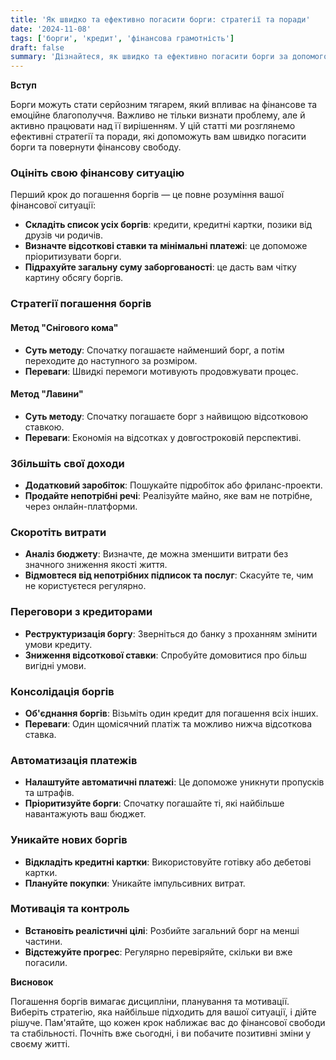 ```yaml
---
title: 'Як швидко та ефективно погасити борги: стратегії та поради'
date: '2024-11-08'
tags: ['борги', 'кредит', 'фінансова грамотність']
draft: false
summary: 'Дізнайтеся, як швидко та ефективно погасити борги за допомогою практичних стратегій та порад. Інформація для українців, які прагнуть звільнитися від фінансового навантаження.'
---
```


**Вступ**

Борги можуть стати серйозним тягарем, який впливає на фінансове та емоційне благополуччя. Важливо не тільки визнати проблему, але й активно працювати над її вирішенням. У цій статті ми розглянемо ефективні стратегії та поради, які допоможуть вам швидко погасити борги та повернути фінансову свободу.

### Оцініть свою фінансову ситуацію

Перший крок до погашення боргів — це повне розуміння вашої фінансової ситуації:

- **Складіть список усіх боргів**: кредити, кредитні картки, позики від друзів чи родичів.
- **Визначте відсоткові ставки та мінімальні платежі**: це допоможе пріоритизувати борги.
- **Підрахуйте загальну суму заборгованості**: це дасть вам чітку картину обсягу боргів.

### Стратегії погашення боргів

#### Метод "Снігового кома"

- **Суть методу**: Спочатку погашаєте найменший борг, а потім переходите до наступного за розміром.
- **Переваги**: Швидкі перемоги мотивують продовжувати процес.

#### Метод "Лавини"

- **Суть методу**: Спочатку погашаєте борг з найвищою відсотковою ставкою.
- **Переваги**: Економія на відсотках у довгостроковій перспективі.

### Збільшіть свої доходи

- **Додатковий заробіток**: Пошукайте підробіток або фриланс-проекти.
- **Продайте непотрібні речі**: Реалізуйте майно, яке вам не потрібне, через онлайн-платформи.

### Скоротіть витрати

- **Аналіз бюджету**: Визначте, де можна зменшити витрати без значного зниження якості життя.
- **Відмовтеся від непотрібних підписок та послуг**: Скасуйте те, чим не користуєтеся регулярно.

### Переговори з кредиторами

- **Реструктуризація боргу**: Зверніться до банку з проханням змінити умови кредиту.
- **Зниження відсоткової ставки**: Спробуйте домовитися про більш вигідні умови.

### Консолідація боргів

- **Об'єднання боргів**: Візьміть один кредит для погашення всіх інших.
- **Переваги**: Один щомісячний платіж та можливо нижча відсоткова ставка.

### Автоматизація платежів

- **Налаштуйте автоматичні платежі**: Це допоможе уникнути пропусків та штрафів.
- **Пріоритизуйте борги**: Спочатку погашайте ті, які найбільше навантажують ваш бюджет.

### Уникайте нових боргів

- **Відкладіть кредитні картки**: Використовуйте готівку або дебетові картки.
- **Плануйте покупки**: Уникайте імпульсивних витрат.

### Мотивація та контроль

- **Встановіть реалістичні цілі**: Розбийте загальний борг на менші частини.
- **Відстежуйте прогрес**: Регулярно перевіряйте, скільки ви вже погасили.

**Висновок**

Погашення боргів вимагає дисципліни, планування та мотивації. Виберіть стратегію, яка найбільше підходить для вашої ситуації, і дійте рішуче. Пам'ятайте, що кожен крок наближає вас до фінансової свободи та стабільності. Почніть вже сьогодні, і ви побачите позитивні зміни у своєму житті.
